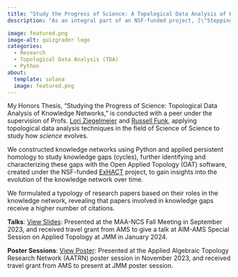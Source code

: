```yaml
---
title: "Study the Progress of Science: A Topological Data Analysis of Knowledge Networks"
description: "As an integral part of an NSF-funded project, [\"Stepping out of flatland: Complex networks, topological data analysis, and the progress of science\"](https://www.nsf.gov/awardsearch/showAward?AWD_ID=2318170&HistoricalAwards=false), my honors thesis uses topological data analysis to study knowledge networks in order to unravel the dynamic evolution of scientific understanding."

image: featured.png
image-alt: quizgrader logo
categories:
  - Research
  - Topological Data Analysis (TDA)
  - Python
about:
  template: solana
  image: featured.png
---
```


My Honors Thesis, "Studying the Progress of Science: Topological Data Analysis of Knowledge Networks," is conducted with a peer under the supervision of Profs. [Lori Ziegelmeier](https://www.loriziegelmeier.com/) and [Russell Funk](https://carlsonschool.umn.edu/faculty/russell-funk), applying topological data analysis techniques in the field of Science of Science to study how *science* evolves.

We constructed knowledge networks using Python and applied persistent homology to study knowledge gaps (cycles), further identifying and characterizing these gaps with the Open Applied Topology (OAT) software, created under the NSF-funded [ExHACT](https://www.nsf.gov/awardsearch/showAward?AWD_ID=1854703&HistoricalAwards=false) project, to gain insights into the evolution of the knowledge network over time.

We formulated a typology of research papers based on their roles in the knowledge network, revealing that papers involved in knowledge gaps receive a higher number of citations.

**Talks**: [View Slides](https://drive.google.com/file/d/1RRH55C9SV6M2H24Mej3m5raXdjmK87jo/view?usp=sharing): Presented at the MAA-NCS Fall Meeting in September 2023, and received travel grant from AMS to give a talk at AIM-AMS Special Session on Applied Topology at JMM in January 2024. 

**Poster Sessions**: [View Poster](https://drive.google.com/file/d/1DXbXcXoqSjvEEuvCJ6O1VTqKmpTzqQop/view?usp=sharing): Presented at the Applied Algebraic Topology Research Network (AATRN) poster session in November 2023, and received travel grant from AMS to present at JMM poster session. 
